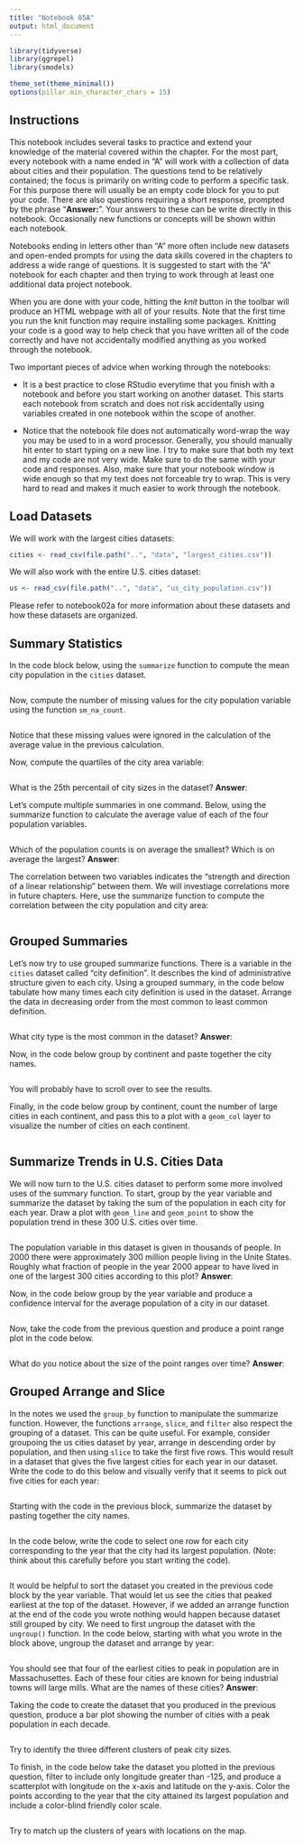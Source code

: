 ```yaml
---
title: "Notebook 05A"
output: html_document
---
```


```r
library(tidyverse)
library(ggrepel)
library(smodels)

theme_set(theme_minimal())
options(pillar.min_character_chars = 15)
```

## Instructions

This notebook includes several tasks to practice and extend your knowledge of
the material covered within the chapter. For the most part, every notebook with
a name ended in "A" will work with a collection of data about cities and their
population. The questions tend to be relatively contained; the focus is
primarily on writing code to perform a specific task. For this purpose there
will usually be an empty code block for you to put your code. There are also
questions requiring a short response, prompted by the phrase "**Answer:**".
Your answers to these can be write directly in this notebook. Occasionally
new functions or concepts will be shown within each notebook.

Notebooks ending in letters other than "A" more often include new datasets and
open-ended prompts for using the data skills covered in the chapters to address
a wide range of questions. It is suggested to start with the "A" notebook for
each chapter and then trying to work through at least one additional data
project notebook.

When you are done with your code, hitting the *knit* button in the toolbar will
produce an HTML webpage with all of your results. Note that the first time you
run the knit function may require installing some packages. Knitting your code
is a good way to help check that you have written all of the code correctly and
have not accidentally modified anything as you worked through the notebook.

Two important pieces of advice when working through the notebooks:

- It is a best practice to close RStudio everytime that you finish with a
notebook and before you start working on another dataset. This starts each
notebook from scratch and does not risk accidentally using variables created in
one notebook within the scope of another.

- Notice that the notebook file does not automatically word-wrap the way you
may be used to in a word processor. Generally, you should manually hit enter to
start typing on a new line. I try to make sure that both my text and my code are
not very wide. Make sure to do the same with your code and responses. Also, make
sure that your notebook window is wide enough so that my text does not forceable
try to wrap. This is very hard to read and makes it much easier to work through
the notebook.

## Load Datasets

We will work with the largest cities datasets:

```r
cities <- read_csv(file.path("..", "data", "largest_cities.csv"))
```

We will also work with the entire U.S. cities dataset:

```r
us <- read_csv(file.path("..", "data", "us_city_population.csv")) 
```

Please refer to notebook02a for more information about these datasets and how
these datasets are organized.

## Summary Statistics

In the code block below, using the `summarize` function to compute the mean
city population in the `cities` dataset.

```r

```

Now, compute the number of missing values for the city population variable
using the function `sm_na_count`.

```r

```

Notice that these missing values were ignored in the calculation of the average
value in the previous calculation.

Now, compute the quartiles of the city area variable:

```r

```

What is the 25th percentail of city sizes in the dataset? **Answer**:

Let's compute multiple summaries in one command. Below, using the summarize
function to calculate the average value of each of the four population
variables.

```r

```

Which of the population counts is on average the smallest? Which is on
average the largest? **Answer**: 

The correlation between two variables indicates the "strength and direction
of a linear relationship" between them. We will investiage correlations more
in future chapters. Here, use the summarize function to compute the correlation
between the city population and city area:

```r

```

## Grouped Summaries

Let's now try to use grouped summarize functions. There is a variable in the `cities`
dataset called "city definition". It describes the kind of administrative structure
given to each city. Using a grouped summary, in the code below tabulate how many times
each city definition is used in the dataset. Arrange the data in decreasing order from
the most common to least common definition.

```r

```

What city type is the most common in the dataset? **Answer**:

Now, in the code below group by continent and paste together the
city names.

```r

```

You will probably have to scroll over to see the results. 

Finally, in the code below group by continent, count the number of large
cities in each continent, and pass this to a plot with a `geom_col` layer
to visualize the number of cities on each continent.

```r

```

## Summarize Trends in U.S. Cities Data 

We will now turn to the U.S. cities dataset to perform some more involved uses
of the summary function. To start, group by the year variable and summarize the
dataset by taking the sum of the population in each city for each year. Draw a
plot with `geom_line` and `geom_point` to show the population trend in these
300 U.S. cities over time.

```r

```

The population variable in this dataset is given in thousands of people. In 2000 there were
approximately 300 million people living in the Unite States. Roughly what fraction of 
people in the year 2000 appear to have lived in one of the largest 300 cities according to
this plot? **Answer**: 

Now, in the code below group by the year variable and produce a confidence interval
for the average population of a city in our dataset.

```r

```

Now, take the code from the previous question and produce a point range plot 
in the code below.

```r

```

What do you notice about the size of the point ranges over time? **Answer**: 

## Grouped Arrange and Slice

In the notes we used the `group_by` function to manipulate the summarize function.
However, the functions `arrange`, `slice`, and `filter` also respect the grouping
of a dataset. This can be quite useful. For example, consider groupoing the us
cities dataset by year, arrange in descending order by population, and then using
`slice` to take the first five rows. This would result in a dataset that gives 
the five largest cities for each year in our dataset. Write the code to do this
below and visually verify that it seems to pick out five cities for each year:

```r

```

Starting with the code in the previous block, summarize the dataset
by pasting together the city names.

```r

```

In the code below, write the code to select one row for each city corresponding
to the year that the city had its largest population. (Note: think about this 
carefully before you start writing the code). 

```r

```

It would be helpful to sort the dataset you created in the previous code block 
by the year variable. That would let us see the cities that peaked earliest at
the top of the dataset. However, if we added an arrange function at the end of
the code you wrote nothing would happen because dataset still grouped by city.
We need to first ungroup the dataset with the `ungroup()` function. In the code
below, starting with what you wrote in the block above, ungroup the dataset and
arrange by year:

```r

```

You should see that four of the earliest cities to peak in population are in Massachusettes.
Each of these four cities are known for being industrial towns will large mills. What are
the names of these cities? **Answer**:

Taking the code to create the dataset that you produced in the previous question, produce
a bar plot showing the number of cities with a peak population in each decade.

```r

```

Try to identify the three different clusters of peak city sizes.

To finish, in the code below take the dataset you plotted in the previous question,
filter to include only longitude greater than -125, and produce a scatterplot with
longitude on the x-axis and latitude on the y-axis. Color the points according to
the year that the city attained its largest population and include a color-blind friendly
color scale.

```r

```

Try to match up the clusters of years with locations on the map.
